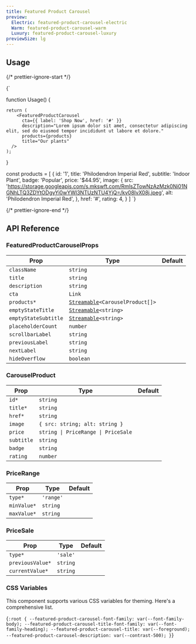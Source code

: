 ```yaml
---
title: Featured Product Carousel
preview:
  Electric: featured-product-carousel-electric
  Warm: featured-product-carousel-warm
  Luxury: featured-product-carousel-luxury
previewSize: lg
---
```


## Usage

{/* prettier-ignore-start */}

<CodeBlock lang="ts">{`

function Usage() {

    return (
        <FeaturedProductCarousel
          cta={{ label: 'Shop Now', href: '#' }}
          description="Lorem ipsum dolor sit amet, consectetur adipiscing elit, sed do eiusmod tempor incididunt ut labore et dolore."
          products={products}
          title="Our plants"
      />
    );
}

const products = [
    {
      id: '1',
      title: 'Philodendron Imperial Red',
      subtitle: 'Indoor Plant',
      badge: 'Popular',
      price: '$44.95',
      image: {
        src: 'https://storage.googleapis.com/s.mkswft.com/RmlsZTowNzAzMzk0Ni01NGNhLTQ3ZDYtODgyYi0wYWI3NTUzNTU4YjQ=/kv08IvX08j.jpeg',
        alt: 'Philodendron Imperial Red',
      },
      href: '#',
      rating: 4,
    }
]
`}
</CodeBlock>

{/* prettier-ignore-end */}

## API Reference

### FeaturedProductCarouselProps

| Prop                 | Type                                                                                                      | Default |
| -------------------- | --------------------------------------------------------------------------------------------------------- | ------- |
| `className`          | `string`                                                                                                  |         |
| `title`              | `string`                                                                                                  |         |
| `description`        | `string`                                                                                                  |         |
| `cta`                | `Link`                                                                                                    |         |
| `products*`          | [`Streamable`](/docs/soul/streamable)`<CarouselProduct[]>` <Tooltip content="See CarouselProduct below"/> |         |
| `emptyStateTitle`    | [`Streamable`](docs/soul/streamable)`<string>`                                                            |         |
| `emptyStateSubtitle` | [`Streamable`](docs/soul/streamable)`<string>`                                                            |         |
| `placeholderCount`   | `number`                                                                                                  |         |
| `scrollbarLabel`     | `string`                                                                                                  |         |
| `previousLabel`      | `string`                                                                                                  |         |
| `nextLabel`          | `string`                                                                                                  |         |
| `hideOverflow`       | `boolean`                                                                                                 |         |

### CarouselProduct

| Prop       | Type                                                                                        | Default |
| ---------- | ------------------------------------------------------------------------------------------- | ------- |
| `id*`      | `string`                                                                                    |         |
| `title*`   | `string`                                                                                    |         |
| `href*`    | `string`                                                                                    |         |
| `image`    | `{ src: string; alt: string }`                                                              |         |
| `price`    | `string \| PriceRange \| PriceSale` <Tooltip content="See PriceRange and PriceSale below"/> |         |
| `subtitle` | `string`                                                                                    |         |
| `badge`    | `string`                                                                                    |         |
| `rating`   | `number`                                                                                    |         |

### PriceRange

| Prop        | Type      | Default |
| ----------- | --------- | ------- |
| `type*`     | `'range'` |         |
| `minValue*` | `string`  |         |
| `maxValue*` | `string`  |         |

### PriceSale

| Prop             | Type     | Default |
| ---------------- | -------- | ------- |
| `type*`          | `'sale'` |         |
| `previousValue*` | `string` |         |
| `currentValue*`  | `string` |         |

### CSS Variables

This component supports various CSS variables for theming. Here's a comprehensive list.

<CodeBlock lang="css">{`
:root {
    --featured-product-carousel-font-family: var(--font-family-body);
    --featured-product-carousel-title-font-family: var(--font-family-heading);
    --featured-product-carousel-title: var(--foreground);
    --featured-product-carousel-description: var(--contrast-500);
}
`}</CodeBlock>
